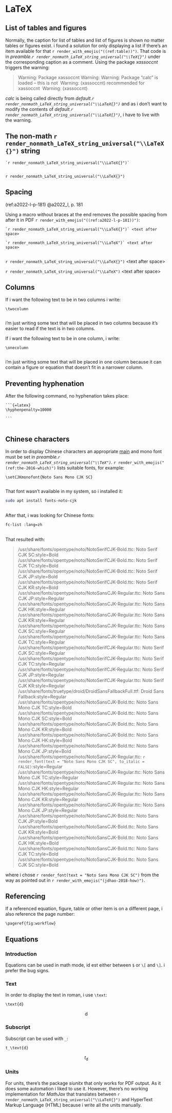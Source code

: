 # LaTeX
  
## List of tables and figures  
  
Normally, the caption for list of tables and list of figures is shown no matter tables or figures exist. i found a solution for only displaying a list if there's an item available for that `r render_with_emojis("((ref:table))")`. That code is in *preamble.`r render_nonmath_LaTeX_string_universal("\\TeX{}")`* under the corresponding caption as a comment. Using the package *xassoccnt* triggers the warning:  
  
> Warning: Package xassoccnt Warning: Warning: Package "calc" is loaded -- this is not\  
> Warning: (xassoccnt)                recommended for xassoccnt\  
> Warning: (xassoccnt)                  
  
*calc* is being called directly from *default.`r render_nonmath_LaTeX_string_universal("\\LaTeX{}")`* and as i don't want to modify the contents of *default.`r render_nonmath_LaTeX_string_universal("\\LaTeX{}")`*, i have to live with the warning.  
  
## The non-math `r render_nonmath_LaTeX_string_universal("\\LaTeX{}")` string  
  
````verbatim
`r render_nonmath_LaTeX_string_universal("\\LaTeX{}")`  
  
````  
  
`r render_nonmath_LaTeX_string_universal("\\LaTeX{}")`  
  
## Spacing  
  
(ref:a2022-l-p-181) @a2022_l, p. 181
  
Using a macro without braces at the end removes the possible spacing from after it in PDF `r render_with_emojis("((ref:a2022-l-p-181))")`:  
  
  
````verbatim
`r render_nonmath_LaTeX_string_universal("\\LaTeX{}")` <text after space>  
    
`r render_nonmath_LaTeX_string_universal("\\LaTeX")` <text after space>  
  
````  
  
`r render_nonmath_LaTeX_string_universal("\\LaTeX{}")` \<text after space>  
    
`r render_nonmath_LaTeX_string_universal("\\LaTeX")` \<text after space>  
  
## Columns  
  
If i want the following text to be in two columns i write:  
  
````verbatim
\twocolumn  
  
````  
  
```{=latex}  
\twocolumn  
```  
  
i'm just writing some text that will be placed in two columns because it's easier to read if the text is in two columns.  
  
If i want the following text to be in one column, i write:  
  
````verbatim
\onecolumn  
  
````  
  
  
```{=latex}  
\onecolumn  
```  
  
i'm just writing some text that will be placed in one column because it can contain a figure or equation that doesn't fit in a narrower column.  
  
## Preventing hyphenation  
  
After the following command, no hyphenation takes place:  
  
````verbatim
```{=latex}  
\hyphenpenalty=10000  
  
```  
  
````  
  
## Chinese characters  
  
In order to display Chinese characters an appropriate [main](#mainfont)  and mono font must be set in *preamble.`r render_nonmath_LaTeX_string_universal("\\TeX")`*. `r render_with_emojis("(ref:the-2016-which)")` lists suitable fonts, for example:  
  
```verbatim
\setCJKmonofont{Noto Sans Mono CJK SC}  
  
```  
  
That font wasn't available in my system, so i installed it:  
  
```bash
sudo apt install fonts-noto-cjk  
  
```  
  
After that, i was looking for Chinese fonts:  
  
```bash
fc-list :lang=zh  
  
```  
  
That resulted with:  
  
> /usr/share/fonts/opentype/noto/NotoSerifCJK-Bold.ttc: Noto Serif CJK SC:style=Bold  
/usr/share/fonts/opentype/noto/NotoSerifCJK-Bold.ttc: Noto Serif CJK TC:style=Bold  
/usr/share/fonts/opentype/noto/NotoSerifCJK-Bold.ttc: Noto Serif CJK JP:style=Bold  
/usr/share/fonts/opentype/noto/NotoSerifCJK-Bold.ttc: Noto Serif CJK KR:style=Bold  
/usr/share/fonts/opentype/noto/NotoSansCJK-Regular.ttc: Noto Sans CJK JP:style=Regular  
/usr/share/fonts/opentype/noto/NotoSansCJK-Regular.ttc: Noto Sans CJK HK:style=Regular  
/usr/share/fonts/opentype/noto/NotoSansCJK-Regular.ttc: Noto Sans CJK KR:style=Regular  
/usr/share/fonts/opentype/noto/NotoSansCJK-Regular.ttc: Noto Sans CJK SC:style=Regular  
/usr/share/fonts/opentype/noto/NotoSansCJK-Regular.ttc: Noto Sans CJK TC:style=Regular  
/usr/share/fonts/opentype/noto/NotoSerifCJK-Regular.ttc: Noto Serif CJK SC:style=Regular  
/usr/share/fonts/opentype/noto/NotoSerifCJK-Regular.ttc: Noto Serif CJK TC:style=Regular  
/usr/share/fonts/opentype/noto/NotoSerifCJK-Regular.ttc: Noto Serif CJK JP:style=Regular  
/usr/share/fonts/opentype/noto/NotoSerifCJK-Regular.ttc: Noto Serif CJK KR:style=Regular  
/usr/share/fonts/truetype/droid/DroidSansFallbackFull.ttf: Droid Sans Fallback:style=Regular  
/usr/share/fonts/opentype/noto/NotoSansCJK-Bold.ttc: Noto Sans Mono CJK TC:style=Bold  
/usr/share/fonts/opentype/noto/NotoSansCJK-Bold.ttc: Noto Sans Mono CJK SC:style=Bold  
/usr/share/fonts/opentype/noto/NotoSansCJK-Bold.ttc: Noto Sans Mono CJK KR:style=Bold  
/usr/share/fonts/opentype/noto/NotoSansCJK-Bold.ttc: Noto Sans Mono CJK HK:style=Bold  
/usr/share/fonts/opentype/noto/NotoSansCJK-Bold.ttc: Noto Sans Mono CJK JP:style=Bold  
/usr/share/fonts/opentype/noto/NotoSansCJK-Regular.ttc: `r render_font(text = "Noto Sans Mono CJK SC", to_italic = FALSE)`:style=Regular  
/usr/share/fonts/opentype/noto/NotoSansCJK-Regular.ttc: Noto Sans Mono CJK TC:style=Regular  
/usr/share/fonts/opentype/noto/NotoSansCJK-Regular.ttc: Noto Sans Mono CJK HK:style=Regular  
/usr/share/fonts/opentype/noto/NotoSansCJK-Regular.ttc: Noto Sans Mono CJK KR:style=Regular  
/usr/share/fonts/opentype/noto/NotoSansCJK-Regular.ttc: Noto Sans Mono CJK JP:style=Regular  
/usr/share/fonts/opentype/noto/NotoSansCJK-Bold.ttc: Noto Sans CJK JP:style=Bold  
/usr/share/fonts/opentype/noto/NotoSansCJK-Bold.ttc: Noto Sans CJK KR:style=Bold  
/usr/share/fonts/opentype/noto/NotoSansCJK-Bold.ttc: Noto Sans CJK HK:style=Bold  
/usr/share/fonts/opentype/noto/NotoSansCJK-Bold.ttc: Noto Sans CJK TC:style=Bold  
/usr/share/fonts/opentype/noto/NotoSansCJK-Bold.ttc: Noto Sans CJK SC:style=Bold  

where i chose `r render_font(text = "Noto Sans Mono CJK SC")` from the way as pointed out in `r render_with_emojis("(jdhao-2018-how)")`.

## Referencing

If a referenced equation, figure, table or other item is on a different page, i also reference the page number:

```verbatim
\pageref{fig:workflow}

```

```{=latex}
\pageref{fig:workflow}

```

## Equations

### Introduction

Equations can be used in math mode, id est either between `$` or `\[` and `\]`. i prefer the bug signs.

### Text

In order to display the text in roman, i use `\text`:

```verbatim
\text{d}

```


$$\text{d}$$

### Subscript

Subscript can be used with `_`:

```verbatim
t_\text{d}

```

$$t_\text{d}$$

### Units

For units, there's the package *siunitx* that only works for PDF output. As it does some automation i liked to use it. However, there's no working implementation for *MathJax* that translates between `r render_nonmath_LaTeX_string_universal("\\LaTeX{}")` and HyperText Markup Language (HTML) because i write all the units manually.
